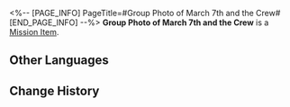 <%-- [PAGE_INFO]
PageTitle=#Group Photo of March 7th and the Crew#
[END_PAGE_INFO] --%>
{{Item Infobox
|id          = 140516
|image       = Item Group Photo of March 7th and the Crew.png{{subst:void|<!--$UPLOAD:<<SpriteOutput/ItemFigures/140516.png>-<Item Group Photo of March 7th and the Crew.png>-<Item Icons>>-->}}
|type        = Mission Item
|invCategory = Missions
|rarity      = 3
|effect      = 
|description = After using it in your Inventory, you can view the group photo.
}}
{{Description|The group photo taken after March 7th won the Best Newcomer Award at the photography exhibition, with members of the Astral Express specially invited to appear.<br /><br />''"The journey freezes into moments, moments weave into memories, and memories tell a story... The Trailblazing expedition continues, and the story will not end here."''}}
'''Group Photo of March 7th and the Crew''' is a [[Mission Item]].

==Other Languages==
{{Other Languages
|en   = Group Photo of March 7th and the Crew
|zhs  = 三月七与列车组的合影
|zht  = 三月七與列車組的合影
|ja   = 三月なのかと列車組の記念写真
|ko   = Mar. 7th와 열차팀의 단체 사진
|es   = Foto de Siete de Marzo y la tripulación
|fr   = Photo de groupe de March&nbsp;7th et l'équipage
|ru   = Общее фото Март 7 и экипажа Звёздного экспресса
|th   = ภาพหมู่ของ March 7th กับทีมขบวนรถไฟ
|vi   = Ảnh chụp chung của March 7th với Đội Tàu Astral
|de   = Gruppenfoto von 7. März und der Expressbesatzung
|id   = Foto Bersama March 7th dan Kru Express
|pt   = Foto em Grupo de 7 de Março e da Tripulação
}}

==Change History==
{{Change History|2.7}}